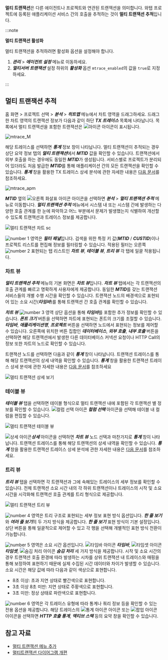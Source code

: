 **멀티 트랜잭션**은 다른 에이전트나 프로젝트와 연관된 트랜잭션을 의미합니다. 와탭 프로젝트에 등록된 애플리케이션 서비스 간의 호출을 추적하는 것이 **멀티 트랜잭션 추적**입니다. 

:::note

**멀티 트랜잭션 활성화**

멀티 트랜잭션을 추적하려면 활성화 옵션을 설정해야 합니다. 

1. ***관리*** > ***에이전트 설정*** 메뉴로 이동하세요. 
1. ***멀티서버 트랜잭션*** 설정 하위의 ***활성화*** 옵션 `mtrace_enabled`의 값을 `true`로 지정하세요.

:::

## 멀티 트랜잭션 추적

홈 화면 > 프로젝트 선택 > ***분석*** > ***히트맵*** 메뉴에서 차트 영역을 드래그하세요. 드래그한 차트 영역의 트랜잭션 정보가 다음과 같이 하단 ***TX 트레이스*** 목록에 나타납니다. 목록에서 멀티 트랜잭션을 포함한 트랜잭션은 ![아이콘](/img/ic-s-mult-transation.svg) 아이콘이 표시됩니다.

![mtrace_M](/img/tx-trace-table.png)

해당 트레이스를 선택하면 ***통계*** 정보 창이 나타납니다. 멀티 트랜잭션이 추적되는 경우 상단 요약 정보 탭의 ***멀티 트랜잭션***에서 ***MTID*** 값을 확인할 수 있습니다. 트랜잭션에서 외부 호출을 하는 경우에도 동일한 ***MTID***가 생성됩니다. 서비스별로 프로젝트가 분리되어 있더라도 처음 발급한 ***MTID***를 통해 애플리케이션 간의 모든 트랜잭션을 확인할 수 있습니다. ***통계*** 창을 활용한 TX 트레이스 상세 분석에 관한 자세한 내용은 [다음 문서](trs-profile#details)를 참조하세요.

![mtrace_apm](/img/tx-trace-dt-up.png)

***MTID*** 옆의 ![오른쪽 화살표 아이콘](/img/ic-arrow-right.svg) 아이콘을 선택하면 ***분석*** > ***멀티 트랜잭션 추적*** 메뉴로 이동합니다. ***멀티 트랜잭션 추적*** 메뉴에서 시스템 내 또는 시스템 간에 발생하는 다양한 호출 관계를 한 눈에 파악하고 어느 부분에서 문제가 발생했는지 식별하여 개선할 수 있도록 트랜잭션과 트레이스 정보를 제공합니다. 

![멀티 트랜잭션 차트 sc](/img/multi-tx-cht.png)

![number 1](/img/number-01.png) 영역은 ***필터 패널***입니다. 검색을 위한 특정 키 값(***MTID*** / ***CUSTID***)이나 프로젝트 리스트를 편집해 정보를 필터링할 수 있습니다. 적용된 필터는 오른쪽 ![number 2](/img/number-02.png) 표현되는 탭 리스트인 ***차트 뷰***, ***테이블 뷰***, ***트리 뷰*** 각 탭에 일괄 적용됩니다.

### 차트 뷰

***멀티 트랜잭션 추적*** 메뉴의 기본 화면은 ***차트 뷰***입니다. ***차트 뷰*** 탭에서는 각 트랜잭션의 호출 관계를 빠르고 명확하게 사용자에게 제공합니다. 동일한 ***MTID***를 갖는 트랜잭션 서비스들의 개별 수행 시간을 확인할 수 있습니다. 트랜잭션 노드의 배경색으로 표현되어 있는 소요 시간(***타임바***)를 통해 트랜잭션 간 호출 관계를 확인할 수 있습니다. 

***차트 뷰*** ![number 3](/img/number-03.png) 영역 상단 옵션을 통해 ***타임바***를 포함한 추가 정보를 확인할 수 있습니다. ***폰트 크기*** 버튼을 선택하면 차트에 표현되는 폰트의 크기를 조절할 수 있습니다. ***타임바***, ***애플리케이션명***, ***프로젝트*** 버튼을 선택하면 노드에서 표현되는 정보를 제어할 수 있습니다. 오른쪽에 위치한 버튼 집합인 ***데이터베이스***, ***외부 호출***, ***내부 호출*** 버튼을 선택하면 해당 트랜잭션에서 발생한 다른 데이터베이스 커넥션 요청이나 HTTP Call의 정보 또한 차트의 노드로 확인할 수 있습니다.

트랜잭션 노드를 선택하면 다음과 같이 ***통계*** 창이 나타납니다. 트랜잭션 트레이스를 통해 해당 트랜잭션의 상세 내역을 확인할 수 있습니다. ***통계*** 창을 활용한 트랜잭션 트레이스 상세 분석에 관한 자세한 내용은 [다음 문서](trs-profile#details)를 참조하세요

![멀티 트랜잭션 상세 보기](/img/multi-tx-stat.png)

### 테이블 뷰

***테이블 뷰*** 탭을 선택하면 테이블 형식으로 멀티 트랜잭션 내에 포함된 각 트랜잭션 별 정보를 확인할 수 있습니다. ![컬럼 선택 아이콘](/img/ic-column.svg) ***컬럼 선택*** 아이콘을 선택해 테이블 내 컬럼을 편집할 수 있습니다. 

![멀티 트랜잭션 테이블 뷰](/img/multi-tx-tb.png)

![상세 아이콘](/img/ic-pageview.svg)***상세*** 아이콘을 선택하면 ***차트 뷰*** 노드 선택과 마찬가지로 ***통계*** 창이 나타납니다. 트랜잭션 트레이스를 통해 해당 트랜잭션의 상세 내역을 확인할 수 있습니다. ***통계*** 창을 활용한 트랜잭션 트레이스 상세 분석에 관한 자세한 내용은 [다음 문서](trs-profile#details)를 참조하세요.

### 트리 뷰

***트리 뷰*** 탭을 선택하면 각 트랜잭션과 그에 속해있는 트레이스의 세부 정보를 확인할 수 있습니다. 전체 트랜잭션 소요 시간 내의 각 하위 트랜잭션이나 트레이스의 시작 및 소요 시간을 시각화해 트랜잭션 호출 관계를 트리 형식으로 제공합니다. 

![멀티 트랜잭션 트리 뷰](/img/multi-tx-tr.png)

![number 4](/img/number-04.png) 영역은 트리 구조로 표현되는 세부 정보 표현 방식 옵션입니다. ***한 줄 보기***와 ***여러 줄 보기***의 두 가지 방식을 제공합니다. ***한 줄 보기*** 표현 방식이 기본 설정입니다. 상단 버튼을 통해 일괄적으로 제어할 수 있고 각 행을 선택해 개별적인 표현 방식 전환이 가능합니다.

![number 5](/img/number-05.png) 영역은 소요 시간 옵션입니다. ![타임바 아이콘](/img/ic-dashbaord-bar-chart-h.svg) ***타임바***, ![타임셋 아이콘](/img/ic-custom-time.svg) ***타임셋***, ![숨김 처리 아이콘](/img/ic-eye-invisible.svg) ***숨김 처리*** 세 가지 방식을 제공합니다. 시작 및 소요 시간의 경우 트랜잭션 호출 환경에 따라 발생하는 시차를 상위 트랜잭션 내 트레이스와 매핑을 통해 보정하여 표현하기 때문에 실제 수집된 시간 데이터와 차이가 발생할 수 있습니다. 소요 시간은 해당 값에 따라 다음과 같이 색상으로 표현합니다.

* 8초 이상: <span class='etrs'>초과 지연</span> 상태로 <span class='etrs'>빨간색</span>으로 표현합니다.
* 3초 이상 8초 미만: <span class='ov5ud10'>지연</span> 상태로 <span class='ov5ud10'>주황색</span>으로 표현합니다.
* 3초 미만: <span class='woer'>정상</span> 상태로 <span class='woer'>파란색</span>으로 표현합니다.

![number 6](/img/number-06.png) 영역은 각 트레이스 유형에 따라 통계나 쿼리 정보 등을 확인할 수 있는 전용 옵션을 제공합니다. 해당 트레이스의 ![통계 아이콘](/img/ic-static.svg) 아이콘 또는 ![팝업 아이콘](/img/ic-popup.svg) 아이콘을 선택하면 ***HTTP 호출 통계***, ***액티브 스택*** 등의 요약 창을 확인할 수 있습니다.

## 참고 자료

* [멀티 트랜잭션 메뉴 추가](https://www.whatap.io/ko/blog/85/index.html)
* [멀티트랜잭션 다이어그램 개편](https://www.whatap.io/ko/blog/72/index.html)


<!-- 

**멀티 트랜잭션**은 다른 에이전트나 프로젝트와 연관된 트랜잭션을 의미합니다. 와탭 프로젝트에 등록된 애플리케이션 서비스 간의 호출을 추적하는 것이 **멀티 트랜잭션 추적**입니다. 

:::note 
멀티 트랜잭션 활성화
멀티 트랜잭션을 추적하려면 활성화 옵션을 설정해야 합니다. 
1. ***관리*** > ***에이전트 설정*** 메뉴로 이동하세요. 
1. ***멀티서버 트랜잭션*** 설정 하위의 ***활성화*** 옵션 `mtrace_enabled`의 값을 `true`로 지정하세요.
:::

1. 홈 화면 > 프로젝트 선택 > ***분석*** > ***히트맵*** 메뉴에서 차트 영역을 드래그하세요.<br/>
  드래그한 차트 영역의 트랜잭션 정보가 다음과 같이 하단 ***TX 트레이스*** 목록에 나타납니다. 목록에서 멀티 트랜잭션을 포함한 트랜잭션은 ![아이콘](/img/ic-s-mult-transation.svg) 아이콘이 표시됩니다.

  ![mtrace_M](/img/tx-trace-table.png)

1. 해당 트레이스를 선택하면 ***통계*** 정보 창이 나타납니다.<br/>
  멀티 트랜잭션이 추적되는 경우 상단 요약 정보 탭의 ***멀티 트랜잭션***에서 **MTID** 값을 확인할 수 있습니다. 트랜잭션에서 외부 호출을 하는 경우에도 동일한 **MTID**가 생성됩니다. 업무별로 프로젝트가 분리되어 있더라도 처음 발급한 **MTID**를 통해 애플리케이션 간의 모든 트랜잭션을 확인할 수 있습니다. ***통계*** 창을 활용한 TX 트레이스 상세 분석에 관한 자세한 내용은 [다음 문서](trs-profile#details)를 참조하세요.

  ![mtrace_apm](/img/tx-trace-dt-up.png)

1. ***멀티 트랜잭션*** 옆의 ![오른쪽 화살표 아이콘](/img/ic-arrow-right.svg) 아이콘을 선택하면 ***분석*** > ***멀티 트랜잭션 추적*** 메뉴로 이동합니다.<br/>
  ***멀티 트랜잭션 추적*** 메뉴의 기본 화면은 ***차트 뷰***입니다. ***차트 뷰*** 탭에서는 동일한 **MTID**를 갖는 트랜잭션 서비스들의 개별 수행 시간을 확인할 수 있습니다.

  ![멀티 트랜잭션 차트](/img/multi-tx-cht.png)

1. ***테이블 뷰*** 탭을 선택하세요.<br/>
  ***테이블 뷰*** 탭에서는 티어별 트랜잭션 트레이스 정보를 확인할 수 있습니다. 

  ![멀티 트랜잭션 테이블 뷰](/img/multi-tx-tb.png)

  ![상세 아이콘](/img/ic-pageview.svg)상세 아이콘을 선택하면 ***통계*** 창이 나타납니다. 같은 프로젝트에 속한 애플리케이션 서비스 간의 호출 관계를 확인할 수 있습니다. 

  ![멀티 트랜잭션 상세 보기](/img/multi-tx-stat.png)
  
:::note
Caller와 Callee
* **Caller**: 서비스를 호출한 트랜잭션(호출자)을 의미합니다.
* **Callee**: 서비스를 호출 당한 트랜잭션(피호출자)을 의미합니다.
:::

## 참고 자료

* [멀티 트랜잭션 메뉴 추가](https://www.whatap.io/ko/blog/85/index.html)
* [멀티트랜잭션 다이어그램 개편](https://www.whatap.io/ko/blog/72/index.html)

-->

<!-- 
 * ![왼쪽 아이콘](/img/ic-metrics-cube-back.svg) 아이콘을 선택하면 ***프로젝트 목록***을 숨기고 차트에 집중할 수 있도록 ***차트 뷰*** 영역을 확장시킬 수 있습니다.
 같은 프로젝트에 속한 애플리케이션 서비스들 간의 호출 관계는 트레이스 내에서 데이터를 확인할 수 있습니다.
-->

<!--
서비스(업무) 별로 분리되어 있는 애플리케이션 서비스들 간의 호출을 추적할 수 있습니다. 와탭에 등록되어 있는 프로젝트라면 프로젝트에 등록된 애플리케이션 서비스들 간의 호출에 대한 추적을 말합니다.
화면에서 멀티 트랜잭션 추적이 적용된 경우 히트맵 트랜잭션을 드래그하세요.

-->

<!--

**멀티 트랜잭션**은 다른 APM과 연계된 트랜잭션을 의미합니다. 단일 APM에서 분리된 모든 트랜잭션을 수집하면 부하가 많이 걸리기 때문에 하나의 트랜잭션에 연계된 트랜잭션을 같이 수집합니다. **멀티 멀티 트랜잭션 추적**은 와탭 프로젝트에 등록된 애플리케이션 서비스 간의 호출을 추적하는 것을 의미합니다.

1. 멀티 트랜잭션을 추적하려면 에이전트 설정 파일에 다음 옵션을 설정하세요.<br/>
  `mtrace_enabled`는 값이 `true`일 때 기본값 10% 비율로 멀티 트랜잭션을 추적합니다.  

  ```ini title='whatap.conf'
  mtrace_enabled=true 
  ```

-->
